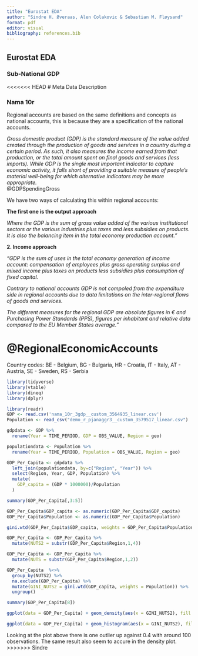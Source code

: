 ```yaml
---
title: "Eurostat EDA"
author: "Sindre H. Øveraas, Alen Colakovic & Sebastian M. Fløysand"
format: pdf
editor: visual
bibliography: references.bib
---
```


## Eurostat EDA

### Sub-National GDP

<<<<<<< HEAD
# Meta Data Description

### Nama 10r

Regional accounts are based on the same definitions and concepts as national accounts, this is because they are a specification of the national accounts.

*Gross domestic product (GDP) is the standard measure of the value added created through the production of goods and services in a country during a certain period. As such, it also measures the income earned from that production, or the total amount spent on final goods and services (less imports). While GDP is the single most important indicator to capture economic activity, it falls short of providing a suitable measure of people's material well-being for which alternative indicators may be more appropriate.\
*\@GDPSpendingGross

We have two ways of calculating this within regional accounts:

**The first one is the output approach**

*Where the GDP is the sum of gross value added of the various institutional sectors or the various industries plus taxes and less subsidies on products. It is also the balancing item in the total economy production account."*

**2. Income approach**

*"GDP is the sum of uses in the total economy generation of income account: compensation of employees plus gross operating surplus and mixed income plus taxes on products less subsidies plus consumption of fixed capital.*

*Contrary to national accounts GDP is not compoled from the expenditure side in regional accounts due to data limitations on the inter-regional flows of goods and services.*

*The different measures for the regional GDP are absolute figures in € and Purchasing Power Standards (PPS), figures per inhabitant and relative data compared to the EU Member States average."*

@RegionalEconomicAccounts
=======
Country codes: BE - Belgium, BG - Bulgaria, HR - Croatia, IT - Italy, AT - Austria, SE - Sweden, RS - Serbia

```r
library(tidyverse)
library(vtable)
library(dineq)
library(dplyr)
```

```r
library(readr)
GDP <- read.csv('nama_10r_3gdp__custom_3564935_linear.csv')
Population <- read_csv("demo_r_pjanaggr3__custom_3579517_linear.csv")

gdpdata <- GDP %>%
  rename(Year = TIME_PERIOD, GDP = OBS_VALUE, Region = geo)

populationdata <- Population %>%
  rename(Year = TIME_PERIOD, Population = OBS_VALUE, Region = geo)

GDP_Per_Capita <- gdpdata %>%
  left_join(populationdata, by=c("Region", "Year")) %>%
  select(Region, Year, GDP, Population) %>%
  mutate(
    GDP_capita = (GDP * 1000000)/Population
  )
```

```r
summary(GDP_Per_Capita[,3:5])
```

```r
GDP_Per_Capita$GDP_capita <- as.numeric(GDP_Per_Capita$GDP_capita)
GDP_Per_Capita$Population <- as.numeric(GDP_Per_Capita$Population)
```

```r
gini.wtd(GDP_Per_Capita$GDP_capita, weights = GDP_Per_Capita$Population)
```

```r
GDP_Per_Capita <- GDP_Per_Capita %>%  
  mutate(NUTS2 = substr(GDP_Per_Capita$Region,1,4))

GDP_Per_Capita <- GDP_Per_Capita %>%  
  mutate(NUTS = substr(GDP_Per_Capita$Region,1,2))

GDP_Per_Capita  %<>%
  group_by(NUTS2) %>%
  na.exclude(GDP_Per_Capita) %>%
  mutate(GINI_NUTS2 = gini.wtd(GDP_capita, weights = Population)) %>%
  ungroup()
```

```r
summary(GDP_Per_Capita[8])
```

```r
ggplot(data = GDP_Per_Capita) + geom_density(aes(x = GINI_NUTS2), fill = "maroon", col = "maroon", alpha = 0.2) + theme_bw()
```

```r
ggplot(data = GDP_Per_Capita) + geom_histogram(aes(x = GINI_NUTS2), fill = "maroon", col = "maroon", alpha = 0.2) + theme_bw()
```

Looking at the plot above there is one outlier up against 0.4 with around 100 observations.
The same result also seem to accure in the density plot.
>>>>>>> Sindre

